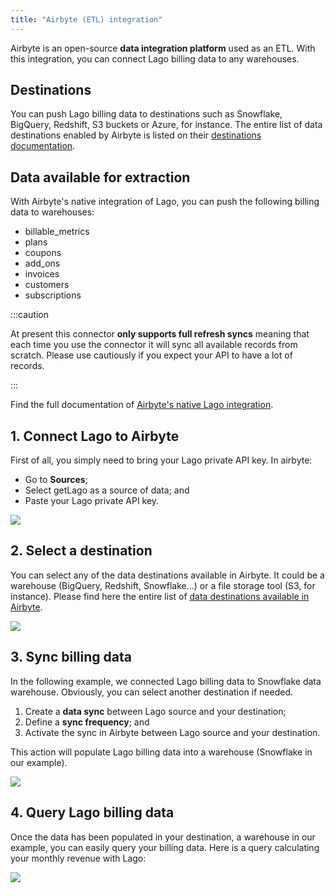 ```yaml
---
title: "Airbyte (ETL) integration"
---
```


Airbyte is an open-source **data integration platform** used as an ETL. With this integration, you can connect Lago billing data to any warehouses.

## Destinations
You can push Lago billing data to destinations such as Snowflake, BigQuery, Redshift, S3 buckets or Azure, for instance.
The entire list of data destinations enabled by Airbyte is listed on their [destinations documentation](https://docs.airbyte.com/category/destinations/).

## Data available for extraction
With Airbyte's native integration of Lago, you can push the following billing data to warehouses:
- billable_metrics
- plans
- coupons
- add_ons
- invoices
- customers
- subscriptions

:::caution

At present this connector **only supports full refresh syncs** meaning that each time you use the connector it will sync all available records from scratch. Please use cautiously if you expect your API to have a lot of records.

:::

Find the full documentation of [Airbyte's native Lago integration](https://docs.airbyte.com/integrations/sources/getlago/).

## 1. Connect Lago to Airbyte
First of all, you simply need to bring your Lago private API key.
In airbyte: 
- Go to **Sources**;
- Select getLago as a source of data; and
- Paste your Lago private API key.

<Frame caption="Lago data source in Airbyte">
  <img src="/integrations/data/images/lago-airbyte-source-e56dc399ab95d5f523683b5c62f3b3e5.png" />
</Frame>

## 2. Select a destination
You can select any of the data destinations available in Airbyte. It could be a warehouse (BigQuery, Redshift, Snowflake...) or a file storage tool (S3, for instance). Please find here the entire list of [data destinations available in Airbyte](https://docs.airbyte.com/category/destinations/).

<Frame caption="Destination in Airbyte">
  <img src="/integrations/data/images/destination-airbyte-52676d7f8ffd515d98027fbe02eb2b05.png" />
</Frame>

## 3. Sync billing data
In the following example, we connected Lago billing data to Snowflake data warehouse. Obviously, you can select another destination if needed. 

1. Create a **data sync** between Lago source and your destination;
2. Define a **sync frequency**; and
3. Activate the sync in Airbyte between Lago source and your destination.

This action will populate Lago billing data into a warehouse (Snowflake in our example).

<Frame caption="Lago data in Snowflake">
  <img src="/integrations/data/images/lago-data-snowflake-ec9a012ccb50edc332d6750de7246076.png" />
</Frame>

## 4. Query Lago billing data
Once the data has been populated in your destination, a warehouse in our example, you can easily query your billing data. Here is a query calculating your monthly revenue with Lago:

<Frame caption="Query in snowflake">
  <img src="/integrations/data/images/example-billing-query-snowflake-a4cf76e6bca92363215567a0e4e51f06.png" />
</Frame>